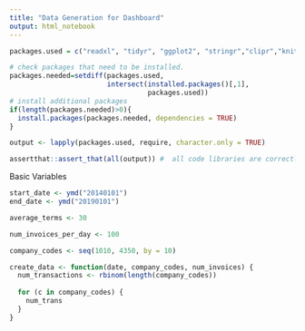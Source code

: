 ```yaml
---
title: "Data Generation for Dashboard"
output: html_notebook
---
```




```r
packages.used = c("readxl", "tidyr", "ggplot2", "stringr","clipr","knitr","readr","dplyr","lubridate")

# check packages that need to be installed.
packages.needed=setdiff(packages.used, 
                        intersect(installed.packages()[,1], 
                                  packages.used))
# install additional packages
if(length(packages.needed)>0){
  install.packages(packages.needed, dependencies = TRUE)
}

output <- lapply(packages.used, require, character.only = TRUE)

assertthat::assert_that(all(output)) #  all code libraries are correctly loaded
```

Basic Variables
```r
start_date <- ymd("20140101")
end_date <- ymd("20190101")

average_terms <- 30

num_invoices_per_day <- 100

company_codes <- seq(1010, 4350, by = 10)
```

```r
create_data <- function(date, company_codes, num_invoices) {
  num_transactions <- rbinom(length(company_codes))
  
  for (c in company_codes) {
    num_trans
  }
}


```


